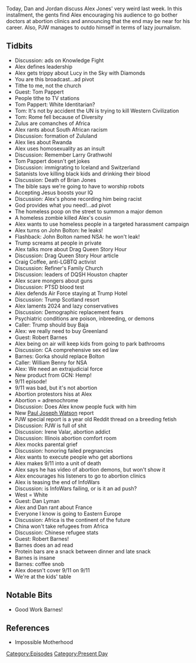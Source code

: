 {{DEFAULTSORT:
    #_EPISODE_0342:September 6-11, 2019
}}{{Episode
    | title             = September 6-11, 2019
    | caption           = Listen to this episode on [https://knowledgefight.libsyn.com/knowledge-fight-september-6-11-2019 Libsyn] [https://open.spotify.com/episode/1kYHujIKP2D5XwDuY5ZQpH Spotify], Read the [[Transcript/342: September 6-11, 2019|Unofficial Transcript]]
    | episodeNumber     = 342
    | length            = 02:51:43
    | airDate           = September 13, 2019
    | coverageStartDate = September 6, 2019
    | coverageEndDate   = September 11, 2019
    | episodeType       = [[:Category:Present Day|Present Day]]
    | appearance        = [[Tom Pappert]], [[Larry Grathwohl]], [[John Bolton]], [[Craig Coffee]], [[Trent Lira]], [[Devin Will]], [[Robert Barnes]], [[Seb Gorka]], [[William Benny]], [[Paul Joseph Watson]], [[Irene Valar]], [[Jill Stanck]], [[Dan Lyman]]
    | oocDrop           = Let's become metrosexual! I'm joking!; I have so much news, I can't even cover it
    | previousEpisode   = [[341: September 5, 2019]]
    | nextEpisode       = [[343: April 3-8, 2013]]
}}

{{Stub}}

Today, Dan and Jordan discuss Alex Jones' very weird last week. In this installment, the gents find Alex encouraging his audience to go bother doctors at abortion clinics and announcing that the end may be near for his career. Also, PJW manages to outdo himself in terms of lazy journalism.

==Tidbits==

*Discussion: ads on Knowledge Fight
*Alex defines leadership
*Alex gets trippy about Lucy in the Sky with Diamonds
*You are this broadcast...ad pivot
*Tithe to me, not the church
*Guest: Tom Pappert
*People tithe to TV stations
*Tom Pappert: White Identitarian?
*Tom: It's not by accident the UN is trying to kill Western Civilization
*Tom: Rome fell because of Diversity
*Zulus are comanches of Africa
*Alex rants about South African racism
*Discussion: formation of Zululand
*Alex lies about Rwanda
*Alex uses homosexuality as an insult
*Discussion: Remember Larry Grathwohl
*Tom Pappert doesn't get jokes
*Discussion: immigrating to Iceland and Switzerland
*Satanists love killing black kids and drinking their blood
*Discussion: Death of Brian Jones
*The bible says we're going to have to worship robots
*Accepting Jesus boosts your IQ
*Discussion: Alex's phone recording him being racist
*God provides what you need!...ad pivot
*The homeless poop on the street to summon a major demon
*A homeless zombie killed Alex's cousin
*Alex wants to use homeless people in a targeted harassment campaign
*Alex turns on John Bolton: he leaks!
*Flashback: John Bolton named NSA: he won't leak!
*Trump screams at people in private
*Alex talks more about Drag Queen Story Hour
*Discussion: Drag Queen Story Hour article
*Craig Coffee, anti-LGBTQ activist
*Discussion: Refiner's Family Church
*Discussion: leaders of DQSH Houston chapter
*Alex scare mongers about guns
*Discussion: PTSD blood test
*Alex defends Air Force staying at Trump Hotel
*Discussion: Trump Scotland resort
*Alex laments 2024 and lazy conservatives
*Discussion: Demographic replacement fears
*Psychiatric conditions are poison, inbreeding, or demons
*Caller: Trump should buy Baja
*Alex: we really need to buy Greenland
*Guest: Robert Barnes
*Alex being on air will keep kids from going to park bathrooms
*Discussion: CA comprehensive sex ed law
*Barnes: Gorka should replace Bolton
*Caller: William Benny for NSA
*Alex: We need an extrajudicial force
*New product from GCN: Hemp!
*9/11 episode!
*9/11 was bad, but it's not abortion
*Abortion protestors hiss at Alex
*Abortion = adrenochrome
*Discussion: Does Alex know people fuck with him
*New [[Paul Joseph Watson]] report
*PJW special report is a year old Reddit thread on a breeding fetish
*Discussion: PJW is full of shit
*Discussion: Irene Valar, abortion addict
*Discussion: Illinois abortion comfort room
*Alex mocks parental grief
*Discussion: honoring failed pregnancies
*Alex wants to execute people who get abortions
*Alex makes 9/11 into a unit of death
*Alex says he has video of abortion demons, but won't show it
*Alex encourages his listeners to go to abortion clinics
*Alex is teasing the end of InfoWars
*Discussion: is InfoWars failing, or is it an ad push?
*West = White
*Guest: Dan Lyman
*Alex and Dan rant about France
*Everyone I know is going to Eastern Europe
*Discussion: Africa is the continent of the future
*China won't take refugees from Africa
*Discussion: Chinese refugee stats
*Guest: Robert Barnes!
*Barnes does an ad read
*Protein bars are a snack between dinner and late snack
*Barnes is insane
*Barnes: coffee snob
*Alex doesn't cover 9/11 on 9/11
*We're at the kids' table

==Notable Bits==

*Good Work Barnes!

==References==

*Impossible Motherhood

[[Category:Episodes]]
[[Category:Present Day]]

